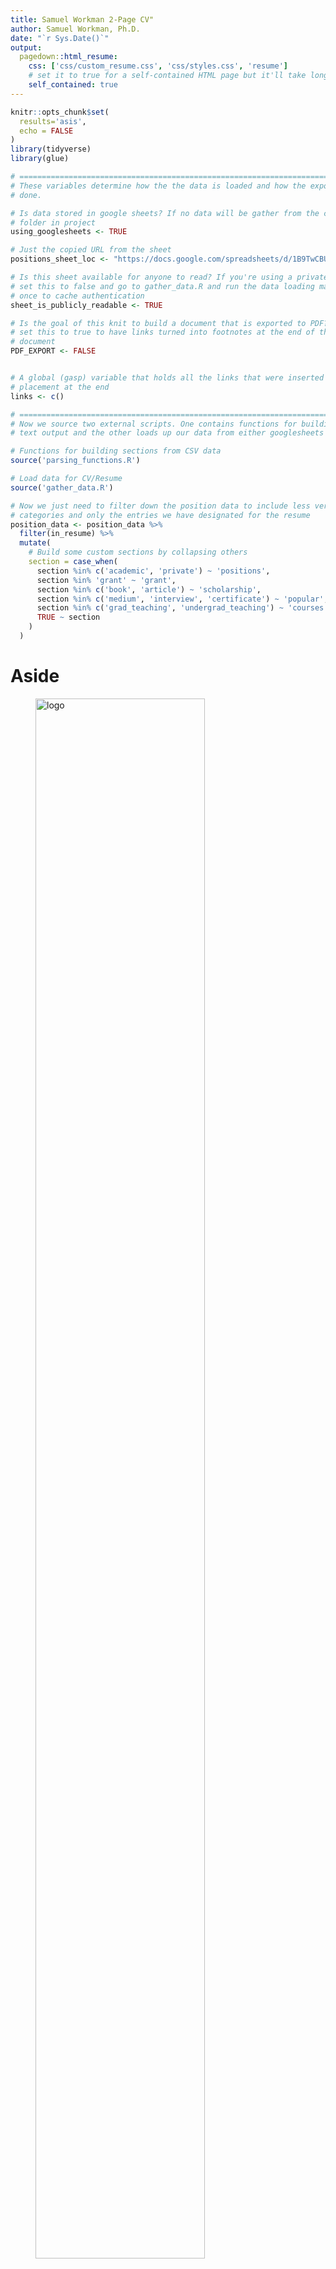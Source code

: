 ```yaml
---
title: Samuel Workman 2-Page CV"
author: Samuel Workman, Ph.D.
date: "`r Sys.Date()`"
output:
  pagedown::html_resume:
    css: ['css/custom_resume.css', 'css/styles.css', 'resume']
    # set it to true for a self-contained HTML page but it'll take longer to render
    self_contained: true
---
```



```r
knitr::opts_chunk$set(
  results='asis', 
  echo = FALSE
)
library(tidyverse)
library(glue)

# ======================================================================
# These variables determine how the the data is loaded and how the exports are
# done.

# Is data stored in google sheets? If no data will be gather from the csvs/
# folder in project
using_googlesheets <- TRUE

# Just the copied URL from the sheet
positions_sheet_loc <- "https://docs.google.com/spreadsheets/d/1B9TwCBUF3SVDWuYQfIcbnv_viARhGI5r3faOrIHBZmk/edit?usp=sharing"

# Is this sheet available for anyone to read? If you're using a private sheet
# set this to false and go to gather_data.R and run the data loading manually
# once to cache authentication
sheet_is_publicly_readable <- TRUE

# Is the goal of this knit to build a document that is exported to PDF? If so
# set this to true to have links turned into footnotes at the end of the
# document
PDF_EXPORT <- FALSE


# A global (gasp) variable that holds all the links that were inserted for
# placement at the end
links <- c()

# ======================================================================
# Now we source two external scripts. One contains functions for building the
# text output and the other loads up our data from either googlesheets or csvs

# Functions for building sections from CSV data
source('parsing_functions.R') 

# Load data for CV/Resume
source('gather_data.R')

# Now we just need to filter down the position data to include less verbose
# categories and only the entries we have designated for the resume
position_data <- position_data %>% 
  filter(in_resume) %>% 
  mutate(
    # Build some custom sections by collapsing others
    section = case_when(
      section %in% c('academic', 'private') ~ 'positions', 
      section %in% 'grant' ~ 'grant',
      section %in% c('book', 'article') ~ 'scholarship',
      section %in% c('medium', 'interview', 'certificate') ~ 'popular',
      section %in% c('grad_teaching', 'undergrad_teaching') ~ 'courses',
      TRUE ~ section
    )
  ) 
```



Aside
================================================================================


![logo](img/news_small.jpg){width=80%}

Contact {#contact}
--------------------------------------------------------------------------------

```r
contact_info %>% 
  glue_data("- <i class='fa fa-{icon}'></i> {contact}")
```

[get my book](https://www.amazon.com/Samuel-Workman/e/B01353W7UE){}
--------------------------------------------------------------------------------
![](img/bookcover.jpg){width=75%}



Disclaimer {#disclaimer}
--------------------------------------------------------------------------------

Last updated `r Sys.Date()`.



Main
================================================================================

Samuel Workman, Ph.D. {#title}
--------------------------------------------------------------------------------

```r
print_text_block(text_blocks, 'intro')
```

### Skills & Experience

* Policy research, data management, statistical analysis & modeling, presentation, reporting & data visualization, machine learning
* Project Management, grant writing, team leadership & coordination, public speaking
* Market, sales, and inventory analysis, reporting, and visualization, data-driven decision-making and management
* Languages: `r fontawesome::fa("r-project", fill = "steelblue", height = 13)`, $\LaTeX$, SAS, SPSS, VBA, SQL, Markdown, CSS, HTML (limited)
* Applications: Rstudio, WinEdt, Beamer, binb, xaringan, MS Word, MS Excel, MS PowerPoint, SQLite, MS Access

Selected Positions {data-icon=user-tie}
--------------------------------------------------------------------------------

```r
position_data %>% print_section('positions')
```


Education {data-icon=graduation-cap data-concise=true}
--------------------------------------------------------------------------------

```r
position_data %>% print_section('education')
```

Current Grant {data-icon=award .page-break-after}
-------------------------------------------------------------------------

```r
position_data %>% print_section('grant')
```

Scholarship {data-icon=feather-alt data-concise=true}
--------------------------------------------------------------------------------

```r
position_data %>% print_section('scholarship')
```

Popular & Recent {data-icon=podcast data-concise=true}
--------------------------------------------------------------------------------
```r
position_data %>% print_section('popular')
```

Upcoming Courses {data-icon=chalkboard-teacher data-concise=true}
--------------------------------------------------------------------------------
```r
position_data %>% print_section('courses')
```



